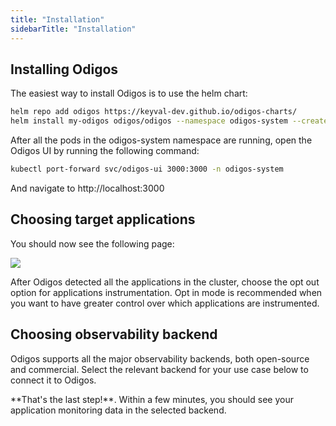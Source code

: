 ```yaml
---
title: "Installation"
sidebarTitle: "Installation"
---
```


## Installing Odigos

The easiest way to install Odigos is to use the helm chart:

```bash
helm repo add odigos https://keyval-dev.github.io/odigos-charts/
helm install my-odigos odigos/odigos --namespace odigos-system --create-namespace
```

After all the pods in the odigos-system namespace are running, open the Odigos
UI by running the following command:

```bash
kubectl port-forward svc/odigos-ui 3000:3000 -n odigos-system
```

And navigate to http://localhost:3000

## Choosing target applications

You should now see the following page:

![](/images/setup_page.png)

After Odigos detected all the applications in the cluster, choose the opt out
option for applications instrumentation. Opt in mode is recommended when you
want to have greater control over which applications are instrumented.

## Choosing observability backend

Odigos supports all the major observability backends, both open-source and commercial.
Select the relevant backend for your use case below to connect it to Odigos.

<Check>
  **That's the last step!**. Within a few minutes, you should see your
  application monitoring data in the selected backend.
</Check>

<CardGroup cols={4}>
  <Card title="Datadog" href="/backends/datadog" />
  <Card title="Honeycomb" href="/backends/honeycomb" />
  <Card title="Splunk" href="/backends/splunk" />
  <Card title="Grafana Cloud" href="/backends/grafanacloud" />
  <Card title="Google Cloud" href="/backends/googlecloud" />
  <Card title="New Relic" href="/backends/newrelic" />
  <Card title="Logz.io" href="/backends/logzio" />
  <Card title="Prometheus" href="/backends/prometheus" />
  <Card title="Tempo" href="/backends/tempo" />
  <Card title="Loki" href="/backends/loki" />
  <Card title="Jaeger" href="/backends/jaeger" />
  <Card title="SigNoz" href="/backends/signoz" />
  <Card title="Qryn" href="/backends/qryn" />
  <Card title="Lightstep" href="/backends/lightstep" />
  <Card title="OpsVerse" href="/backends/opsverse" />
  <Card title="OpenTelemetry" href="/backends/opentelemetry" />
</CardGroup>
